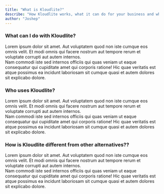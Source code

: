 ```yaml
---
title: "What is Kloudlite?"  
describe: "How Kloudlite works, what it can do for your business and what makes it different to other solutions."
author: "Joshep"
---
```


### What can I do with Kloudlite?
Lorem ipsum dolor sit amet. Aut voluptatem quod non iste cumque eos omnis velit. Et modi omnis qui facere nostrum aut tempore rerum et voluptate corrupti aut autem internos.<br/>
Nam commodi iste sed internos officiis qui quas veniam ut eaque consequatur qui cupiditate amet qui corporis ratione! Hic quae veritatis est atque possimus ea incidunt laboriosam sit cumque quasi et autem dolores sit explicabo dolore.


### Who uses Kloudlite?
Lorem ipsum dolor sit amet. Aut voluptatem quod non iste cumque eos omnis velit. Et modi omnis qui facere nostrum aut tempore rerum et voluptate corrupti aut autem internos.<br/>
Nam commodi iste sed internos officiis qui quas veniam ut eaque consequatur qui cupiditate amet qui corporis ratione! Hic quae veritatis est atque possimus ea incidunt laboriosam sit cumque quasi et autem dolores sit explicabo dolore.


### How is Kloudlite different from other alternatives??
Lorem ipsum dolor sit amet. Aut voluptatem quod non iste cumque eos omnis velit. Et modi omnis qui facere nostrum aut tempore rerum et voluptate corrupti aut autem internos.<br/>
Nam commodi iste sed internos officiis qui quas veniam ut eaque consequatur qui cupiditate amet qui corporis ratione! Hic quae veritatis est atque possimus ea incidunt laboriosam sit cumque quasi et autem dolores sit explicabo dolore.
